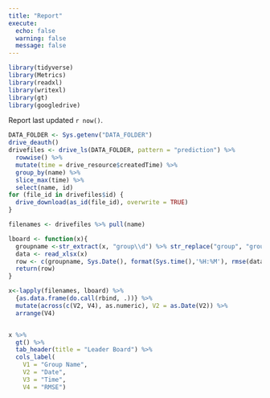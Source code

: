 ```yaml
---
title: "Report"
execute: 
  echo: false
  warning: false
  message: false
---
```


```r
library(tidyverse)
library(Metrics)
library(readxl)
library(writexl)
library(gt)
library(googledrive)
```

Report last updated `r now()`.

```r
DATA_FOLDER <- Sys.getenv("DATA_FOLDER")
drive_deauth()
drivefiles <- drive_ls(DATA_FOLDER, pattern = "prediction") %>%
  rowwise() %>% 
  mutate(time = drive_resource$createdTime) %>%
  group_by(name) %>%
  slice_max(time) %>%
  select(name, id)
for (file_id in drivefiles$id) {
  drive_download(as_id(file_id), overwrite = TRUE)
}

filenames <- drivefiles %>% pull(name)

lboard <- function(x){
  groupname <-str_extract(x, "group\\d") %>% str_replace("group", "group ") %>% str_to_title()
  data <- read_xlsx(x)
  row <- c(groupname, Sys.Date(), format(Sys.time(),'%H:%M'), rmse(data$y, data$yhat))
  return(row)
}

x<-lapply(filenames, lboard) %>% 
  {as.data.frame(do.call(rbind, .))} %>% 
  mutate(across(c(V2, V4), as.numeric), V2 = as.Date(V2)) %>%
  arrange(V4)


x %>%
  gt() %>%
  tab_header(title = "Leader Board") %>%
  cols_label(
    V1 = "Group Name",
    V2 = "Date",
    V3 = "Time",
    V4 = "RMSE")
```
